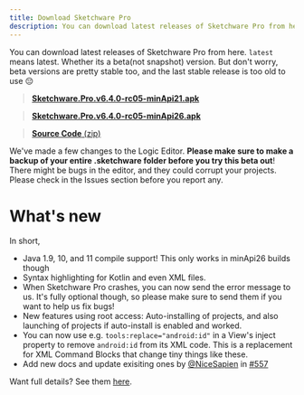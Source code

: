 ```yaml
---
title: Download Sketchware Pro
description: You can download latest releases of Sketchware Pro from here.
---
```




You can download latest releases of Sketchware Pro from here.
`latest` means latest. Whether its a beta(not snapshot) version.
But don't worry, beta versions are pretty stable too, and the last stable release is too old to use :pensive:

> [**Sketchware.Pro.v6.4.0-rc05-minApi21.apk**](https://github.com/Sketchware-Pro/Sketchware-Pro/releases/download/v6.4.0-rc05/Sketchware.Pro.v6.4.0-rc05-minApi21.apk)

> [**Sketchware.Pro.v6.4.0-rc05-minApi26.apk**](https://github.com/Sketchware-Pro/Sketchware-Pro/releases/download/v6.4.0-rc05/Sketchware.Pro.v6.4.0-rc05-minApi26.apk)

> [**Source Code** (zip)](https://github.com/Sketchware-Pro/Sketchware-Pro/archive/refs/tags/v6.4.0-rc05.zip)


We've made a few changes to the Logic Editor. **Please make sure to make a backup of your entire .sketchware folder before you try this beta out**! There might be bugs in the editor, and they could corrupt your projects. Please check in the Issues section before you report any.

# What's new
In short,
<ul>
<li>Java 1.9, 10, and 11 compile support! This only works in minApi26 builds though</li>
<li>Syntax highlighting for Kotlin and even XML files.</li>
<li>When Sketchware Pro crashes, you can now send the error message to us. It's fully optional though, so please make sure to send them if you want to help us fix bugs!</li>
<li>New features using root access: Auto-installing of projects, and also launching of projects if auto-install is enabled and worked.</li>
<li>You can now use e.g. <code>tools:replace="android:id"</code> in a View's inject property to remove <code>android:id</code> from its XML code. This is a replacement for XML Command Blocks that change tiny things like these. </li>
<li>Add new docs and update exisiting ones by <a href="https://github.com/NiceSapien">@NiceSapien</a> in <a href="https://github.com/Sketchware-Pro/Sketchware-Pro/pull/557">#557</a></li>
</ul>

Want full details? See them [here](https://github.com/Sketchware-Pro/Sketchware-Pro/releases/tag/v6.4.0-rc05).
